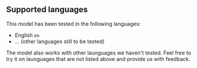 ## Supported languages

This model has been tested in the following languages:

- English `en`
- ... (other languages still to be tested)

<Note>
  The model also works with other launguages we haven't tested. Feel free to try
  it on launguages that are not listed above and provide us with feedback.
</Note>
